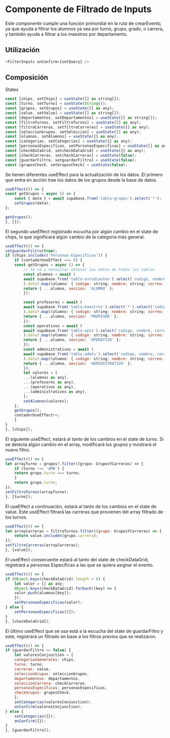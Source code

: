 # Componente de Filtrado de Inputs
Este componente cumple una función primordial en la ruta de crearEvento, ya que ayuda
a filtrar los alumnos ya sea por turno, grupo, grado, o carrera, y también ayuda a filtrar a los maestros por departamento.

## Utilización
```js filename="crearEvento.tsx"
<FilterInputs onConfirm={setQuery} />
```

## Composición

States
```js
const [chips, setChips] = useState([] as string[]);
const [turno, setTurno] = useState(String());
const [grupos, setGrupos] = useState([] as any);
const [value, setValue] = useState([] as string[]);
const [departamentos, setDepartamentos] = useState([] as string[]);
const [filtroTurnos, setFiltroTurnos] = useState([] as any);
const [filtroCarreras, setfiltroCarreras] = useState([] as any);
const [seleccionGrupos, setSeleccion] = useState([] as any);
const [alumnos, setAlumnos] = useState([] as any);
const [categorias, setCategorias] = useState({} as any);
const [personasEspecificas, setPersonasEspecificas] = useState([] as any);
const [checkDataGrid, setcheckDataGrid] = useState({} as any);
const [checkCarreras, setcheckCarreras] = useState(false);
const [guardarFiltro, setguardarFiltro] = useState(false);
const [gruposCheck, setGruposCheck] = useState(false);
```

Se tienen diferentes useEffect para la actualización de los datos.
El primero que entra en acción trae los datos de los grupos desde la base de datos.

```js
useEffect(() => {
const getGrupos = async () => {
    const { data } = await supabase.from('tabla-grupos').select('*');
    setGrupos(data);
};

getGrupos();
}, []);
```

El segundo useEffect registrado escucha por algún cambio en el state de chips,
lo que significará algún cambio de la categoria más general.

```js
useEffect(() => {
setguardarFiltro(true);
if (chips.includes('Personas-Especificas')) {
    if (contadorUseEffect === 0) {
    const getGrupos = async () => {
        // Se va a necesitar obtener los datos de todas las tablas
        const alumnos = await (
        await supabase.from('tabla-estudiantes').select('codigo, nombre, correo')
        ).data?.map((alumno: { codigo: string; nombre: string; correo: string }) => {
        return { ...alumno, seccion: 'ALUMNO' };
        });

        const profesores = await (
        await supabase.from('tabla-maestros').select('*').select('codigo, nombre, correo')
        ).data?.map((alumno: { codigo: string; nombre: string; correo: string }) => {
        return { ...alumno, seccion: 'PROFESOR' };
        });
        const operativos = await (
        await supabase.from('tabla-opts').select('codigo, nombre, correo')
        ).data?.map((alumno: { codigo: string; nombre: string; correo: string }) => {
        return { ...alumno, seccion: 'OPERATIVO' };
        });
        const administrativos = await (
        await supabase.from('tabla-admts').select('codigo, nombre, correo')
        ).data?.map((alumno: { codigo: string; nombre: string; correo: string }) => {
        return { ...alumno, seccion: 'ADMINISTRATIVO' };
        });
        let valores = [
        ...(alumnos as any),
        ...(profesores as any),
        ...(operativos as any),
        ...(administrativos as any),
        ];
        setAlumnos(valores);
    };
    getGrupos();
    contadorUseEffect++;
    }
}
}, [chips]);
```

El siguiente useEffect, estará al tanto de los cambios en el state de turno.
Si se detecta algún cambio en el array, modificará los grupos y mostrará el nuevo filtro.
```js
useEffect(() => {
let arrayTurno = grupos?.filter((grupo: GruposYCarreras) => {
    if (turno !== 'AMB') {
    return grupo.turno === turno;
    }
    return grupo.turno;
});
setFiltroTurnos(arrayTurno);
}, [turno]);
```

El useEffect a continuación, estará al tanto de los cambios en el state de value.
Este useEffect filtrará las carreras que provienen del array filtrado de los turnos.
```js
useEffect(() => {
let arrayCarreras = filtroTurnos.filter((grupo: GruposYCarreras) => {
    return value.includes(grupo.carrera);
});
setfiltroCarreras(arrayCarreras);
}, [value]);
```

El useEffect consecuente estará al tanto del state de checkDataGrid, registrará a
personas Especificas a las que se quiera asignar el evento.
```js
useEffect(() => {
if (Object.keys(checkDataGrid).length > 0) {
    let valor = [] as any;
    Object.keys(checkDataGrid).forEach((key) => {
    valor.push(alumnos[key]);
    });
    setPersonasEspecificas(valor);
} else {
    setPersonasEspecificas([]);
}
}, [checkDataGrid]);
```

El último useEffect que se usa está a la escucha del state de guardarFiltro
y este, registrará un filtrado en base a los filtros previos que se realizaron.
```js
useEffect(() => {
if (guardarFiltro == false) {
    let valoresConjunction = {
    categoriasGenerales: chips,
    turno: turno,
    carreras: value,
    seleccionGrupos: seleccionGrupos,
    departamentos: departamentos,
    seleccionCarrera: checkCarreras,
    personasEspecificas: personasEspecificas,
    checkGrupos: gruposCheck,
    };
    setCategorias(valoresConjunction);
    onConfirm(valoresConjunction);
} else {
    setCategorias({});
    onConfirm({});
}
}, [guardarFiltro]);
```